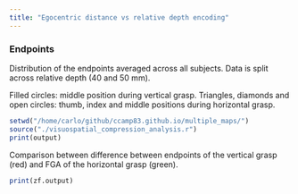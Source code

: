 ```yaml
---
title: "Egocentric distance vs relative depth encoding"
---
```


### **Endpoints**

Distribution of the endpoints averaged across all subjects. Data is split across relative depth (40 and 50 mm).

Filled circles: middle position during vertical grasp. Triangles, diamonds and open circles: thumb, index and middle positions during horizontal grasp.\n

```r
setwd("/home/carlo/github/ccamp83.github.io/multiple_maps/")
source("./visuospatial_compression_analysis.r")
print(output)
```

Comparison between difference between endpoints of the vertical grasp (red) and FGA of the horizontal grasp (green).

```r
print(zf.output)
```

